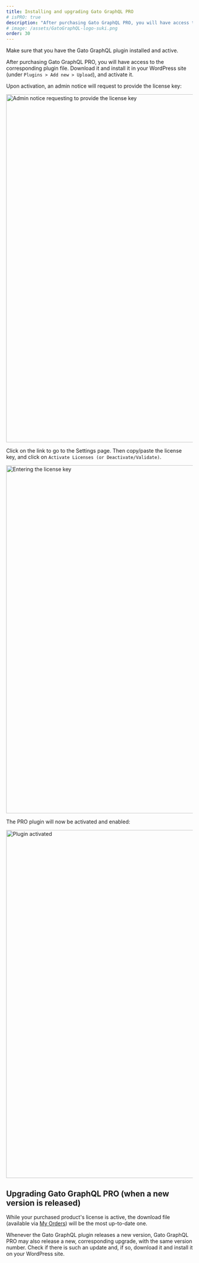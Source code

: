 ```yaml
---
title: Installing and upgrading Gato GraphQL PRO
# isPRO: true
description: "After purchasing Gato GraphQL PRO, you will have access to the corresponding plugin file. Here is how to install and activate it."
# image: /assets/GatoGraphQL-logo-suki.png
order: 30
---
```


Make sure that you have the Gato GraphQL plugin installed and active.

After purchasing Gato GraphQL PRO, you will have access to the corresponding plugin file. Download it and install it in your WordPress site (under `Plugins > Add new > Upload`), and activate it.

Upon activation, an admin notice will request to provide the license key:

<Image
  src="/assets/shop/install-product-admin-notice.png"
  width="1024"
  height="940"
  alt="Admin notice requesting to provide the license key"
  caption="Admin notice requesting to provide the license key"
/>

Click on the link to go to the Settings page. Then copy/paste the license key, and click on `Activate Licenses (or Deactivate/Validate)`.

<Image
  src="/assets/shop/install-product-enter-license-key.png"
  width="1024"
  height="940"
  alt="Entering the license key"
  caption="Entering the license key"
/>

The PRO plugin will now be activated and enabled:

<Image
  src="/assets/shop/install-product-activated.png"
  width="1024"
  height="940"
  alt="Plugin activated"
  caption="Plugin activated"
/>

## Upgrading Gato GraphQL PRO (when a new version is released)

While your purchased product's license is active, the download file (available via [My Orders](/shop/my-orders)) will be the most up-to-date one.

Whenever the Gato GraphQL plugin releases a new version, Gato GraphQL PRO may also release a new, corresponding upgrade, with the same version number. Check if there is such an update and, if so, download it and install it on your WordPress site.
